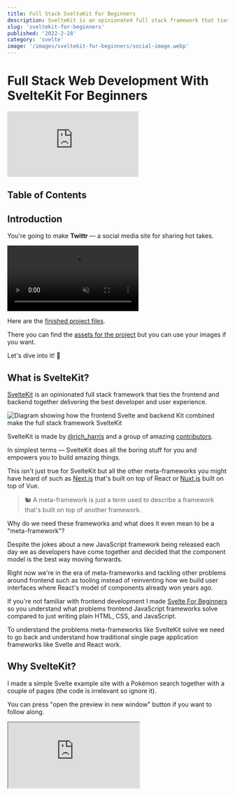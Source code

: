 ```yaml
---
title: Full Stack SvelteKit For Beginners
description: SvelteKit is an opinionated full stack framework that ties the frontend and backend together delivering the best developer and user experience.
slug: 'sveltekit-for-beginners'
published: '2022-2-28'
category: 'svelte'
image: '/images/sveltekit-for-beginners/social-image.webp'
---
```


# Full Stack Web Development With SvelteKit For Beginners

<Iframe
  title="SvelteKit For Beginners"
  src="https://www.youtube.com/embed/bLBHecY4-ak"
  frameborder="0"
  allow="accelerometer; autoplay; clipboard-write; encrypted-media; gyroscope; picture-in-picture"
  allowfullscreen
></Iframe>

## Table of Contents

## Introduction

You're going to make **Twittr** — a social media site for sharing hot takes.

<video autoPlay={true} loop muted controls>
  <source src="/images/sveltekit-for-beginners/twittr.mp4" type="video/mp4" />
</video>

Here are the [finished project files](https://github.com/JoysOfCode/sveltekit-for-beginners).

There you can find the [assets for the project](https://github.com/JoysOfCode/sveltekit-for-beginners/tree/main/static) but you can use your images if you want.

Let's dive into it! 🐬

## What is SvelteKit?

[SvelteKit](https://kit.svelte.dev/) is an opinionated full stack framework that ties the frontend and backend together delivering the best developer and user experience.

<Image
  width={774}
  height={362}
  src="/images/sveltekit-for-beginners/sveltekit.webp"
  alt="Diagram showing how the frontend Svelte and backend Kit combined make the full stack framework SvelteKit"
/>

SvelteKit is made by [@rich_harris](https://twitter.com/rich_harris) and a group of amazing [contributors](https://github.com/sveltejs/kit/graphs/contributors).

In simplest terms — SvelteKit does all the boring stuff for you and empowers you to build amazing things.

This isn't just true for SvelteKit but all the other meta-frameworks you might have heard of such as [Next.js](https://nextjs.org/) that's built on top of React or [Nuxt.js](https://nuxtjs.org/) built on top of Vue.

<blockquote>
  🐿️ A meta-framework is just a term used to describe a framework that's built
  on top of another framework.
</blockquote>

Why do we need these frameworks and what does it even mean to be a "meta-framework"?

Despite the jokes about a new JavaScript framework being released each day we as developers have come together and decided that the component model is the best way moving forwards.

Right now we're in the era of meta-frameworks and tackling other problems around frontend such as tooling instead of reinventing how we build user interfaces where React's model of components already won years ago.

If you're not familiar with frontend development I made [Svelte For Beginners](https://joyofcode.xyz/svelte-for-beginners) so you understand what problems frontend JavaScript frameworks solve compared to just writing plain HTML, CSS, and JavaScript.

To understand the problems meta-frameworks like SvelteKit solve we need to go back and understand how traditional single page application frameworks like Svelte and React work.

## Why SvelteKit?

I made a simple Svelte example site with a Pokémon search together with a couple of pages (the code is irrelevant so ignore it).

You can press "open the preview in new window" button if you want to follow along.

<Iframe
  title="Svelte Single Page Application Example"
  src="https://codesandbox.io/embed/svelte-spa-example-hbowb?fontsize=14&hidenavigation=1&module=%2Froutes%2FHome.svelte&theme=dark&runonclick=1"
/>

Everything you see on the page like the content changing and navigation is done by JavaScript.

This is normal to most people who started web development in recent years. In the past if you used a server-side language like [PHP](https://www.php.net/) this wouldn't be possible because a server would have to create the page and send you the HTML over the wire and then you would sprinkle JavaScript using something like [jQuery](https://jquery.com/).

The reason frontend JavaScript frameworks exist is because we want that nice user experience and feedback when you're entering a form and app-like feel navigating pages without having to refresh the page (think of Gmail) but it comes at a cost.

If you disable JavaScript or it fails to load for whatever reason all you have is a blank page.

What happens when the page loads? The default Pokémon it fetches is Pikachu so press <kbd>Ctrl + Shift + I</kbd> to open the developer tools.

If you inspect the elements on the page inside the elements tab the fetched Pokémon is right there.

<Image
  width={943}
  height={707}
  src="/images/sveltekit-for-beginners/elements-tab.webp"
  alt="Showing the elements tab inside developer tools"
/>

If you look at the response when you load the page inside the network tab (refresh the page) or view page source it's just a HTML shell that you query using JavaScript and attach the Svelte app onto.

<blockquote>
  🐿️ This means when a bot tries to index your site unless it can execute the
  JavaScript it's like nothing is there.
</blockquote>

<Image
  width={943}
  height={707}
  src="/images/sveltekit-for-beginners/network-tab.webp"
  alt="Showing the network tab for initial page load inside developer tools"
/>

Try searching for "charizard" (press <kbd>Enter</kbd> to submit the form) and you can see a fetch API request has been made and Svelte updates the user interface but we're still using the same `index.html` file.

<Image
  width={943}
  height={707}
  src="/images/sveltekit-for-beginners/network-request.webp"
  alt="Showing the network request response inside the network tab when fetching a Pokémon"
/>

This might be alright for a dashboard where we don't care about indexing pages for search engine optimization but most sites do and using any secrets like user authentication is where things start to become hard.

There's a couple of problems with single page applications:

- The SEO suffers because it's not using server-side rendering or prerendering to static pages
- Requires a separate backend if we want to do anything like having to send a secret to an API
- Doesn't work without JavaScript
- The large JavaScript bundle could be the single point of failure when loading the page
- You have to decide how to ship your code to users

Let's do a mental exercise. Stick with me!

You could build your own full stack framework if we look at the [Svelte documentation for SSR](https://svelte.dev/docs#compile-time-svelte-compile) and figure out how to server-render a component and hydrate it on the client.

<blockquote>
  🐿️ Hydration is a term that means adding JavaScript to the page after the
  server builds and hands you the HTML page. The page is "dry" so you "hydrate"
  it. 🤭
</blockquote>

You also want a nice developer experience and a fast development server that instantly updates when you make a change and can resolve dependencies and bundle your code so you decide to use [Vite](https://vitejs.dev/).

Easy! 😏 You only need...

- File based routing
- Figure out how to server-render a component
- Hydrate the component so the JavaScript works
- Make server-side rendering and prerendering work
- Code splitting which means only loading the assets that are required per page
- The [Fetch API](https://developer.mozilla.org/en-US/docs/Web/API/Fetch_API) at the time of writing this only works in the browser so we need to polyfill it if we want to use it on the server
- Figure out how to use client-side navigation so we keep the great user experience
- Use data prefetching when a user hovers over a link so the content is loaded before they visit the page
- It would be nice to also have TypeScript, ESLint, Prettier configured
- Figure out how to deploy our full stack project to anywhere
- ...

That would be a complete nightmare! 😱 I wouldn't even know where to begin to be frank with you. You don't have to either — SvelteKit has already done the hard work for us.

In fact we can have the best of both worlds using server-side rendering and client-side navigation without page refresh.

If you want you can even prerender every page or only do it for ones that don't change like the about page so they don't even need to ship JavaScript. 🤯

SvelteKit uses the web platform [Request](https://developer.mozilla.org/en-US/docs/Web/API/Request) and [Response](https://developer.mozilla.org/en-US/docs/Web/API/Response) objects of the [Fetch API](https://developer.mozilla.org/en-US/docs/Web/API/Fetch_API) so it's not tied to any environment but uses [adapters](https://kit.svelte.dev/docs/adapters) that generate the output required for the target platform without configuration.

<blockquote>
  🐿️ Fetch provides a generic definition of `Request` and `Response` objects.
  This will allow them to be used wherever they are needed in the future,
  whether it’s for service workers, Cache API, and other similar things that
  handle or modify requests and responses.
</blockquote>

This just means that you can spend more time on [MDN](https://developer.mozilla.org/en-US/) learning about web fundamentals and improve as a web developer instead of just learning a framework abstraction.

SvelteKit and Next.js let you prerender your site meaning all your pages are built in advance but have endpoints like I'm using for subscribing to the [newsletter](https://joyofcode.xyz/newsletter) thanks to serverless functions that give you a sip of server-side JavaScript only when you need it when hosted on services like [Netlify](https://www.netlify.com/) and [Vercel](https://vercel.com/) that have a generous free tier (the site you're on only costs me time and paying for the domain name).

Because we're using a full stack framework we can create endpoints that correspond to [HTTP request methods](https://developer.mozilla.org/en-US/docs/Web/HTTP/Methods) such as **GET** and **POST** same as using a backend framework like [Express](https://expressjs.com/).

<Iframe
  title="SvelteKit example"
  src="https://stackblitz.com/edit/sveltekit-example?ctl=1&embed=1&file=src/routes/index.svelte&hideExplorer=1&hideNavigation=1
"
/>

For the example to work you need to **allow cookies**.

Here is the [same example but using SvelteKit](https://stackblitz.com/edit/sveltekit-example?file=src/routes/index.svelte) if you want to try it out. It's using a real Node.js environment thanks to [WebContainers](https://blog.stackblitz.com/posts/introducing-webcontainers/). 🤯

I'm going to explain how everything works later when we start diving into SvelteKit so don't worry. That being said I encourage you to explore!

Instead of using a `fetch` request on the client the form sends the Pokémon the user typed in to the `site.com/pokemon.json` endpoint using **POST** and updates the `pokemon` on the server. The `load` function also runs on the server so we can do a **GET** request to the same endpoint that just returns the `pokemon`.

The only thing that changed is that **the computation moved from the frontend to the backend**.

This might be hard to wrap your head around at first — I know it was for me!

Open the page inside a new window and navigate to the network tab inside your developer tools. Disable JavaScript by pressing <kbd>Ctrl + P</kbd> and type `> javascript` until you see the option to run the command **"Disable JavaScript"** (you can enable it the same way later).

Try refreshing the page and enter a Pokémon.

<Image
  width={871}
  height={695}
  src="/images/sveltekit-for-beginners/javascript-disabled.webp"
  alt="Network tab showing how the page works with JavaScript disabled"
/>

You can see the page refresh if you look at the favicon at the top left. There's no JavaScript! 🤯

If you look at the response or view the page source the HTML generated from the server is right there! You can see how the page is being hydrated.

<Image
  width={871}
  height={695}
  src="/images/sveltekit-for-beginners/ssr-hydrate.webp"
  alt="Shows page source using server-side rendering and hydration"
/>

Over the years we forgot how basic things like forms work and started to rely on JavaScript for everything but now we can have the best of both of worlds using progressive enhancement.

**The point is not that your site should work without JavaScript but before JavaScript**.

I'm going to show you later how you can progressively enhance forms to use the Fetch API when JavaScript is available.

Keep in mind **it's using server-side rendering but also has client-side navigation** because once the page is rendered it turns into a single page application.

Since the about page doesn't have any interactivity you don't have to ship any JavaScript so you can specify it should be prerendered and disable hydration for production.

Meta-frameworks like SvelteKit **blur the line between frontend and backend** which is great because you don't even realize you're a full stack developer.

<blockquote>
  🐿️ You might wonder when to use Svelte or Sveltekit but always use SvelteKit
  because it's opinionated.
</blockquote>

There's a lot more to learn about SvelteKit but first let me give you a tour of SvelteKit.

## SvelteKit Tour

You should have [Node.js](https://nodejs.org/en/) installed. A basic understanding of JavaScript and Svelte helps - I made [SvelteKit For Beginners](https://joyofcode.xyz/svelte-for-beginners) that teaches you Svelte through JavaScript and answers what problems JavaScript frameworks solve.

For the editor I'm using [Visual Studio Code](https://code.visualstudio.com/) but you use what you prefer. If you're on a potato 🥔 you can try [StackBlitz](https://stackblitz.com/) at no cost. Sign in with GitHub and select the SvelteKit project.

<blockquote>
  🐿️ At the time of writing this post SvelteKit is near its 1.0 release so there
  shouldn't be breaking changes but always practice reading the documentation.
</blockquote>

🖌️ Let's start a fresh [SvelteKit](https://kit.svelte.dev/) project!

```shell:terminal
npm init svelte@next
```

🖌️ Select the barebones **"skeleton project"**. I opted for **"yes"** for other options except the last one for testing.

I'm going to use TypeScript but it's optional! You can ignore the types if you want.

```shell:terminal
✔ Where should we create your project?
  (leave blank to use current directory) …
✔ Which Svelte app template? › Skeleton project
✔ Use TypeScript? … No / Yes
✔ Add ESLint for code linting? … No / Yes
✔ Add Prettier for code formatting? … No / Yes
✔ Add Playwright for browser testing? … No / Yes
```

<blockquote>
  🐿️ ESLint is like a spellchecker for your code and Prettier helps you format
  your code so it's neat and tidy.
</blockquote>

🖌️ Don't forget to install the dependencies after which you can start the development server at [http://localhost:3000/](http://localhost:3000/).

```shell:terminal
npm i && npm run dev
```

Let this simmer for a bit while we explore the file structure.

```shell:terminal
.
├── .svelte-kit
├── src
│   ├── app.d.ts
│   ├── app.html
│   └── routes
│       └── index.svelte
├── static
│   └── favicon.png
├── package.json
├── svelte.config.js
└── tsconfig.json
```

**.svelte-kit**  
Holds what makes SvelteKit work and the output of your project. For example `.svelte-kit/runtime/components` holds the template for the `error.svelte` and `layout.svelte` components you're going to see later.

**src**  
Is where your're going to store code you write:

- `app.d.ts` are just some type definitons for SvelteKit
- `app.html` is going to be used as a template for your pages where the `%placeholder%` is so you shouldn't change this
- `routes` are the pages in your project because at the heart of SvelteKit is a filesystem-based router so for example if you create `about.svelte` it maps to the `/about` route

**static**  
Great for static assets such as a favicon or images you might have and they're served from the root like `/favicon.png`.

**package.json**  
Includes some scripts for running the development server and building and previewing our project alongside some development dependencies that aren't important.

I want you to note `"type": "module"` that means we're using [ES modules](https://nodejs.org/api/esm.html) (`import thing from 'thing'` syntax which you don't have to think about right now but it's good to know 😅).

**svelte.config.js**  
SvelteKit config where you can also add plugins.

**tsconfig.json**  
The config for the TypeScript compiler that's already set up for you.

There's some other unimportant configuration files you're not going to touch besides `.gitignore` and `.prettierrc`.

<blockquote>
  🐿️ Don't be afraid to poke around files and folders. It might surprise you
  what you can learn even if you don't understand the code.
</blockquote>

Phew! That's it for this episode of SvelteKit cribs.

## Setting Up Prisma

How many hours have you wasted trying to set up a database for a tutorial? It gives me anxiety because it always goes wrong and it's crap I don't care about. This isn't that kind of tutorial.

[Prisma](https://www.prisma.io/) is a library that lets you write JavaScript instead of raw SQL for interacting with a database and it generates types for you. It's a joy! 😍

This is a Prisma schema.

```ts:schema.prisma {showLineNumbers}
model User {
  id      Int      @id @default(autoincrement())
  email   String   @unique
  name    String?
}
```

Generated SQL.

```sql:SQL {showLineNumbers}
CREATE TABLE "User" (
  "id" SERIAL,
  "email" TEXT NOT NULL,
  "name" TEXT,
  PRIMARY KEY ("id")
);
```

I'm going to be honest here — I don't even know SQL and you don't have to. This empowers you as a developer to do more.

We're going to use a SQLite database that's just a regular file so we don't have to set up anything. Later if you decide to use another SQL database you simply change the config and that's it.

If you want syntax highlighting and formatting you can get the [Prisma VS Code extension](https://marketplace.visualstudio.com/items?itemName=Prisma.prisma) and to format on save using Prettier you can add this rule to your VS Code settings (you have to enable **"format on save"** in your settings).

```json:settings.json {showLineNumbers}
"[prisma]": {
  "editor.defaultFormatter": "Prisma.prisma"
}
```

🖌️ Let's initialize Prisma.

```shell:terminal
npx prisma init --datasource-provider sqlite
```

```shell:terminal
✔ Your Prisma schema was created at prisma/schema.prisma
  You can now open it in your favorite editor.
```

This is going to create a `prisma` folder and set up the SQLite config for you. Inside the generated `.env` file is the `DATABASE_URL` you can change in the future.

That's right, you already have a database! 🤯

<blockquote>
  🐿️ `npx` lets you use a package without having to do a global install. The
  binaries are located in `node_modules/.bin` where you can also find
  `svelte-kit`. You can run `npx prisma` to see the CLI options.
</blockquote>

🖌️ Open `schema.prisma` and let's create our schema! You can ignore the config at the top.

<details>
  <summary>schema.prisma</summary>

```ts:prisma/schema.prisma {showLineNumbers}
generator client {
  provider = "prisma-client-js"
}

datasource db {
  provider = "sqlite"
  url      = env("DATABASE_URL")
}

model Tweet {
  id      Int      @id @default(autoincrement())
  url     String
  posted  DateTime
  content String
  likes   Int
  user    User     @relation(fields: [userId], references: [id])
  userId  Int
}

model User {
  id     Int     @id @default(autoincrement())
  email  String  @unique
  handle String  @unique
  name   String
  avatar String
  about  String
  tweets Tweet[]
  liked  Liked[]
}

model Liked {
  id      Int  @id @default(autoincrement())
  tweetId Int  @unique
  user    User @relation(fields: [userId], references: [id])
  userId  Int
}
```

</details>

In the schema you're creating the `Tweet`, `User` and `Liked` tables. The tweets are linked to the `User` table by using `@relation` where the `userId` field matches the `id` field of `Tweet`. In the same way the `Liked` table references the `User` so we can know what tweets they liked.

🖌️ The last step is to install the [Prisma Client](https://www.prisma.io/docs/concepts/components/prisma-client) which generates the client and types you can use.

```shell:terminal
npm i @prisma/client
```

🖌️ Create the database from the schema.

```shell:terminal
npx prisma db push
```

```shell:terminal
SQLite database dev.db created at file:./dev.db

🚀  Your database is now in sync with your schema. Done in 129ms

✔ Generated Prisma Client in 78ms
```

That's it! 😄

<blockquote>
  🐿️ If `npx prisma db push` fails at generating try installing the Prisma CLI
  with `npm i -D prisma` and run it again.
</blockquote>

This creates a `dev.db` file that's our SQLite database.

If you ever want to start fresh you can simply delete `dev.db` and run the same command.

<blockquote>
  🐿️ `db push` is great for prototyping but use `migrate dev` in a real project
  to create a history of your database when you make any change.
</blockquote>

🖌️ It's a great idea to `.gitignore` any generated file but our database could contain sensitive information.

```:.gitignore {9} {showLineNumbers}
.DS_Store
node_modules
/build
/.svelte-kit
/package
.env
.env.*
!.env.example
dev.db
```

You can read the exemplary [Prisma documentation](https://www.prisma.io/docs/) if you want to learn more and [Prisma's Data Guide](https://www.prisma.io/dataguide/) to learn basics of databases.

Another awesome thing about Prisma is [Prisma Studio](https://www.prisma.io/studio). You can open it with `npx prisma studio` if you want a graphical user interface to explore your data. It gives me [phpMyAdmin](https://www.phpmyadmin.net/) vibes!

I could leave it here but I want to show you how to 🌱 seed a database or populate it with data which is **purely optional**.

🖌️ Inside `prisma` create `seed.ts`.

<details>
<summary>seed.ts</summary>

```ts:prisma/seed.ts {showLineNumbers}
import PrismaClientPkg from '@prisma/client'

// Prisma doesn't support ES Modules so we have to do this
const PrismaClient = PrismaClientPkg.PrismaClient
const prisma = new PrismaClient()

export function randomUrl(): string {
	return Math.random().toString(16).slice(2)
}

// gets random time starting from now and
// going back one day whenever you seed the
// database in the future
export function randomDate(): string {
	// this is set to one day
	const offset = 24 * 60 * 60 * 1000 * 1

	const current = new Date().getTime()
	const random = Math.random() * offset
	const difference = new Date(current - random)

	return difference.toISOString()
}

function getUsers() {
	return [
		{
			name: 'matia',
			handle: '@joyofcodedev',
			email: 'matia@example.test',
			avatar: '/profile/matia/avatar.webp',
			about: 'Likes long walks on the beach. 😘',
			tweets: {
				create: [
					{
						url: randomUrl(),
						posted: randomDate(),
						content: `SvelteKit is lit. 🔥`,
						likes: 10
					},
					{
						url: randomUrl(),
						posted: randomDate(),
						content: `I love Svelte! ❤️`,
						likes: 24
					},
					{
						url: randomUrl(),
						posted: randomDate(),
						content: `Sometimes when I'm writing JavaScript I want to throw up my hands and say "this is crazy!" but I can't remember what "this" refers to. 🤪`,
						likes: 0
					},
					{
						url: randomUrl(),
						posted: randomDate(),
						content: `How do you comfort a JavaScript bug? You console it. 🤭`,
						likes: 0
					}
				]
			}
		},
		{
			name: 'bob',
			handle: '@bobross',
			email: 'bob@example.test',
			avatar: '/profile/bob/avatar.webp',
			about: 'Likes painting.',
			tweets: {
				create: [
					{
						url: randomUrl(),
						posted: randomDate(),
						content: `Use your imagination. Wind it up, blend it together. The joy of painting really is universal.`,
						likes: 1
					},
					{
						url: randomUrl(),
						posted: randomDate(),
						content: `The only thing I have control over is taking out the trash. 😂`,
						likes: 4
					},
					{
						url: randomUrl(),
						posted: randomDate(),
						content:
							'Painting is as individual as people are. 👩‍🎨',
						likes: 0
					},
					{
						url: randomUrl(),
						posted: randomDate(),
						content:
							'All we do is just sorta have an idea in our mind, and we just sorta let it happen. 🌈',
						likes: 10
					}
				]
			}
		}
	]
}

async function seed() {
	await Promise.all(
		getUsers().map((user) => {
			return prisma.user.create({ data: user })
		})
	)
}

seed()
```

</details>

I have some helper functions to create a random looking url and random date so it looks like it was posted on the same day.

I'm creating an array of users that matches the fields in the schema we created and then going over them and creating the users with `prisma.user.create`.

🖌️ To transpile TypeScript you need `ts-node` and let's install Node.js types.

```shell:terminal
npm i -D ts-node @types/node
```

<blockquote>
  🐿️ Because there are growing pains in Node.js with the transition to ES
  modules we need to specify a loader.
</blockquote>

I figured this out by reading the error and doing some good old fashioned detective work but I hope they expand [Seeding your database](https://www.prisma.io/docs/guides/database/seed-database) until this gets resolved. 🕵️

🖌️ Add a seed script inside `package.json`.

```json:package.json {showLineNumbers}
"prisma": {
  "seed": "node --loader ts-node/esm prisma/seed.ts"
}
```

🖌️ Seed the data.

```shell:terminal
npx prisma db seed
```

```shell:terminal
🌱  The seed command has been executed.
```

You can look at your data inside Prisma Studio.

<blockquote>
  🐿️ You can find the generated client and types if you dig around
  `node_modules` inside `@prisma+client/.prisma/client`.
</blockquote>

## Landing Page Layout

In this section you're going to learn how to use global styles, nested layouts and catching and showing errors.

Before I start I'm going to update the path alias in the SvelteKit config because I prefer to use `$root` to be able to access the `src` folder from anywhere in the project.

```js:svelte.config.js {3,10-16} {showLineNumbers}
import adapter from '@sveltejs/adapter-auto'
import preprocess from 'svelte-preprocess'
import path from 'path'

const config = {
	preprocess: preprocess(),

	kit: {
		adapter: adapter(),
		vite: {
			resolve: {
				alias: {
					$root: path.resolve('./src')
				}
			}
		}
	}
}

export default config
```

```json:tsconfig.json {4-7} {showLineNumbers}
{
	"compilerOptions": {
    // ...
		"baseUrl": ".",
		"paths": {
			"$root/*": ["./src/*"]
		}
	}
}
```

I prefer not to use semicolons and have the line length be shorter so it's easier for me to present code.

```json:.prettierrc {2,6} {showLineNumbers}
{
	"semi": false,
	"useTabs": true,
	"singleQuote": true,
	"trailingComma": "none",
	"printWidth": 60
}
```

🖌️ First let's update the favicon so it's more appropriate and you can also remove the one inside the `static` folder.

```html:src/app.html {6} {showLineNumbers}
<!DOCTYPE html>
<html lang="en">
	<head>
		<meta charset="utf-8" />
		<meta name="description" content="" />
		<link rel="icon" href="https://fav.farm/🐦️" />
		<meta
			name="viewport"
			content="width=device-width, initial-scale=1"
		/>
		%svelte.head%
	</head>
	<body>
		<div>%svelte.body%</div>
	</body>
</html>
```

🖌️ I have some global styles with CSS variables and resets so let's add those inside a `styles` folder in `src`.

<details>
  <summary>global.css</summary>

```css:src/styles/global.css
/* Setup */

@import url('https://fonts.googleapis.com/css2?family=Inter:wght@400;700&display=swap');

*,
*::before,
*::after {
	margin: 0;
	padding: 0;
	box-sizing: border-box;
}

:root {
	--font-serif: 'Inter', sans-serif;
	--font-16: 1.6rem;
	--font-18: 1.8rem;
	--font-24: 2.4rem;
	--font-32: 3.2rem;
	--font-80: 8rem;

	--spacing-4: 0.4rem;
	--spacing-8: 0.5rem;
	--spacing-16: 1.6rem;
	--spacing-20: 2rem;
	--spacing-24: 2.4rem;
	--spacing-32: 3.2rem;

	--color-brand: hsl(204 88% 53%);
	--color-text-primary: hsl(0 0% 98%);
	--color-text-muted: hsl(210 34% 80%);
	--color-bg-primary: hsl(210 34% 13%);
	--color-bg-secondary: hsl(209, 35%, 15%);
	--color-btn-primary-active: var(--color-brand);
	--color-btn-primary-active-hover: hsl(204 88% 60%);
	--color-btn-primary-inactive: hsl(205 70% 33%);
	--color-btn-secondary: hsl(192 19% 95%);
	--color-border-primary: hsl(0, 0%, 34%);
	--color-link-hover: hsl(209 22% 19%);
	--color-placeholder: hsl(210 34% 80%);

	--radius-base: 2.4rem;
}

::-webkit-scrollbar {
	width: 4px;
	height: 4px;
}

::-webkit-scrollbar-track {
	background-color: transparent;
}

::-webkit-scrollbar-thumb {
	background-color: var(--color-brand);
	border-radius: var(--radius-base);
}

html {
	font-size: 62.5%;
}

html,
body {
	height: 100%;
}

body {
	font-family: var(--font-serif);
	font-size: var(--font-18);
	color: var(--color-text-primary);
	background-color: var(--color-bg-primary);
}

a {
	text-decoration: none;
	color: var(--color-text-primary);
}

label {
	display: block;
	margin: var(--spacing-8) 0;
	font-size: var(--font-24);
	color: var(--color-text-muted);
}

input {
	padding: var(--spacing-16);
	font-size: var(--font-24);
	border-radius: var(--radius-base);
	border: none;
}

.btn {
	padding: var(--spacing-16) var(--spacing-32);
	font-size: var(--font-18);
	font-weight: bold;
	color: var(--color-text-primary);
	background-color: var(--color-btn-primary-active);
	border-radius: var(--radius-base);
	border: none;
	cursor: pointer;
}

.btn:hover {
	background-color: var(--color-btn-primary-active-hover);
}

.btn:disabled {
	color: var(--color-text-muted);
	background-color: var(--color-btn-primary-inactive);
	cursor: not-allowed;
}

ul,
ol {
	list-style: none;
}

/* Utils */

.responsive {
	resize: both;
	overflow: scroll;
	border: 1px solid hsl(0 0% 0%);
}

.placeholder {
	padding: var(--spacing-20) 0;
	background-color: var(--color-placeholder);
	border-radius: var(--radius-base);
}
```

</details>

🖌️ To start let's add a simple landing page so open `index.svelte` and update it.

```html:app.html:routes/index.svelte {showLineNumbers}
<script lang="ts">
	import { fly } from 'svelte/transition'
</script>

<svelte:head>
	<title>Twittr</title>
</svelte:head>

<main
	class="container"
	in:fly={{ x: -100, duration: 250, delay: 300 }}
	out:fly={{ x: -100, duration: 250 }}
>
	<section class="hero">
		<h1 class="title">Twittr 🐦️</h1>
		<p class="text">Share your hot take with everyone.</p>
	</section>

	<section class="login">
		<a class="btn" href="/home">🔥 Share Your Hot Take</a>
	</section>
</main>

<style>
	.container {
		height: 100vh;
		display: grid;
	}

	.hero,
	.login {
		display: grid;
		place-content: center;
	}

	.hero {
		background-color: var(--color-brand);
		text-align: center;
	}

	.title {
		font-size: var(--font-80);
		z-index: 2;
	}

	.text {
		padding: var(--spacing-16);
		transform: rotate(2deg) translateY(-40%);
		background: var(--color-bg-primary);
		font-weight: bold;
		font-size: var(--font-24);
		z-index: 1;
	}

	@media (min-width: 1024px) {
		.container {
			grid-template-columns: repeat(2, 1fr);
		}
	}
</style>
```

The `<svelte:head>` is a special element you can use to insert elements inside the `<head>` element.

Let's appreciate how links are just regular HTML in SvelteKit where in other frameworks it's not so elegant.

We can import the global styles but they wouldn't work for other pages.

You could create a `<Layout>` component that wraps everything but in SvelteKit you should use nested layout using the `__layout.svelte` component for repeating content and `<slot>` to catch everything else.

<blockquote>
  🐿️ Files starting with `_` and `__` are ignored as pages in SvelteKit.
</blockquote>

Let's see how this looks in practice!

🖌️ Inside `routes` add `__layout.svelte`.

```html:routes/__layout.svelte {showLineNumbers}
<script lang="ts">
	import '$root/styles/global.css'
</script>

<slot />
```

<Image
  width={1234}
  height={838}
  src="/images/sveltekit-for-beginners/landing-page.webp"
  alt="Landing page"
/>

It's that simple to have nested layouts! 🤯

This is going to catch everything else so you can read `<slot />` as "rest of the site".

We can nest layouts and break layouts if we have to. For example we're going to have a specific `home` layout with nested pages but for `settings` that's also nested we're going to use a different layout.

What happens if we visit a page that doesn't exist? Try going to [http://localhost:3000/oops](http://localhost:3000/oops).

Oops! 💩

SvelteKit provides a default error page but it's hard to read so we can do better. You can add a custom [error page](https://kit.svelte.dev/docs/layouts#error-pages) that's going to show if a page fails to load.

🖌️ Let's add `__error.svelte` inside `routes` to handle errors.

```html:routes/__error.svelte {showLineNumbers}
<script context="module" lang="ts">
	import type { ErrorLoad } from '@sveltejs/kit'

	export const load: ErrorLoad = ({ error, status }) => {
		return {
			props: {
				title: `${status}: ${error.message}`
			}
		}
	}
</script>

<script lang="ts">
	export let title: string
</script>

<div class="error">
	<h1>{title}</h1>
	<img
		src="/error.webp"
		alt="Surprised cat"
	/>
</div>

<style>
	.error {
		height: 100vh;
		display: grid;
		gap: var(--spacing-32);
		place-content: center;
		place-items: center;
	}

	img {
		width: 200px;
		height: 200px;
		border-radius: 50%;
		object-fit: cover;
	}
</style>
```

<Image
  width={1234}
  height={838}
  src="/images/sveltekit-for-beginners/custom-error.webp"
  alt="Custom error page"
/>

<blockquote>
  🐿️ If you remember from earlier `__error.svelte` and `__layout.svelte`
  templates come from `.svelte-kit`.
</blockquote>

The `context="module"` script runs before the component on the server inside the `load` function and returns a `title` prop that's exposed to our component.

This is how the line between the frontend and backend is blurred and it just works.

## Home Layout

In this section you're going to add the home layout for the navigation, main content and sidebar.

🖌️ Create a `home` folder inside `routes` with `index.svelte` inside which should make it available at [http://localhost:3000/home](http://localhost:3000/home).

```html:routes/home/index.svelte {showLineNumbers}
<svelte:head>
	<title>Home</title>
</svelte:head>

<h1>Feed</h1>

<style>
	h1 {
		position: sticky;
		top: 0;
		padding: var(--spacing-8) var(--spacing-24);
		font-size: var(--font-24);
		backdrop-filter: blur(100px);
	}
</style>
```

I created an `<Icon>` component for SVGs to make the code more readable but I realized I can show you how awesome typed props are using TypeScript.

🖌️ Create a `components` folder in `src` and add `icon.svelte`.

<details>
  <summary>icon.svelte</summary>

```html:components/icon.svelte {showLineNumbers}
<script lang="ts">
	export let name: IconType
	export let width: string
	export let height: string

	type IconType = keyof typeof icons

	const icons = {
		home: {
			box: 24,
			svg: `
        <path
          stroke-linecap="round"
          stroke-linejoin="round"
          stroke-width="2"
          d="M3 12l2-2m0 0l7-7 7 7M5 10v10a1 1 0 001 1h3m10-11l2 2m-2-2v10a1 1 0 01-1 1h-3m-6 0a1 1 0 001-1v-4a1 1 0 011-1h2a1 1 0 011 1v4a1 1 0 001 1m-6 0h6"
        />
      `
		},
		profile: {
			box: 24,
			svg: `
        <path
          stroke-linecap="round"
          stroke-linejoin="round"
          stroke-width="2"
          d="M16 7a4 4 0 11-8 0 4 4 0 018 0zM12 14a7 7 0 00-7 7h14a7 7 0 00-7-7z"
        />
      `
		},
		settings: {
			box: 24,
			svg: `
        <path
          stroke-linecap="round"
          stroke-linejoin="round"
          stroke-width="2"
          d="M10.325 4.317c.426-1.756 2.924-1.756 3.35 0a1.724 1.724 0 002.573 1.066c1.543-.94 3.31.826 2.37 2.37a1.724 1.724 0 001.065 2.572c1.756.426 1.756 2.924 0 3.35a1.724 1.724 0 00-1.066 2.573c.94 1.543-.826 3.31-2.37 2.37a1.724 1.724 0 00-2.572 1.065c-.426 1.756-2.924 1.756-3.35 0a1.724 1.724 0 00-2.573-1.066c-1.543.94-3.31-.826-2.37-2.37a1.724 1.724 0 00-1.065-2.572c-1.756-.426-1.756-2.924 0-3.35a1.724 1.724 0 001.066-2.573c-.94-1.543.826-3.31 2.37-2.37.996.608 2.296.07 2.572-1.065z"
        />
        <path
          stroke-linecap="round"
          stroke-linejoin="round"
          stroke-width="2"
          d="M15 12a3 3 0 11-6 0 3 3 0 016 0z"
        />
      `
		},
		about: {
			box: 24,
			svg: `
        <path
          stroke-linecap="round"
          stroke-linejoin="round"
          stroke-width="2"
          d="M8 12h.01M12 12h.01M16 12h.01M21 12a9 9 0 11-18 0 9 9 0 0118 0z"
        />
      `
		},
		like: {
			box: 24,
			svg: `
        <path
          stroke-linecap="round"
          stroke-linejoin="round"
          stroke-width="1"
          d="M4.318 6.318a4.5 4.5 0 000 6.364L12 20.364l7.682-7.682a4.5 4.5 0 00-6.364-6.364L12 7.636l-1.318-1.318a4.5 4.5 0 00-6.364 0z"
        />
      `
		},
		permalink: {
			box: 24,
			svg: `
          <path
            stroke-linecap="round"
            stroke-linejoin="round"
            stroke-width="1"
            d="M10 6H6a2 2 0 00-2 2v10a2 2 0 002 2h10a2 2 0 002-2v-4M14 4h6m0 0v6m0-6L10 14"
          />
        `
		},
		remove: {
			box: 24,
			svg: `
          <path
            stroke-linecap="round"
            stroke-linejoin="round"
            stroke-width="1"
            d="M19 7l-.867 12.142A2 2 0 0116.138 21H7.862a2 2 0 01-1.995-1.858L5 7m5 4v6m4-6v6m1-10V4a1 1 0 00-1-1h-4a1 1 0 00-1 1v3M4 7h16"
          />
        `
		}
	}

	const icon = icons[name]
</script>

<svg
	class={$$props.class}
	{width}
	{height}
	viewBox="0 0 {icon.box} {icon.box}"
	fill="none"
	stroke="currentColor"
>
	{@html icon.svg}
</svg>
```

</details>

The `<Icon>` component is just an object that contains the SVG content and information and gives you back the SVG based on the passed `name` prop like `<Icon name="home" />`.

How can you know what `name` to pass for the icon? Using TypeScript you can do `type IconType = 'home' | 'profile'` but you would have to update it each time when you add or remove an icon.

The real magic is `type IconType = keyof typeof icons` that slurps up the keys of the object into a string literal. Hover over `IconType` to see the type.

How awesome is that! 😄

Before we add the layout we need to add the `<Navigation>` and `<Trending>` component that's just a placeholder so the site looks more complete.

🖌️ Add `navigation.svelte` under `components`.

<details>
  <summary>navigation.svelte</summary>

```html:components/navigation.svelte {showLineNumbers}
<script lang="ts">
	import { page } from '$app/stores'
	import Icon from '$root/components/icon.svelte'

	$: path = $page.url.pathname
</script>

<aside>
	<div class="container">
		<nav>
			<ul>
				<li>
					<a href="/" class="logo">🐦️</a>
				</li>

				<li class:active={path === '/home'}>
					<a href="/home">
						<Icon width="32" height="32" name="home" />
						<span>Home</span>
					</a>
				</li>

				<li class:active={path === '/home/profile/matia'}>
					<a href="/home/profile/matia">
						<Icon width="32" height="32" name="profile" />
						<span>Profile</span>
					</a>
				</li>

				<li class:active={path === '/home/settings'}>
					<a href="/home/settings">
						<Icon width="32" height="32" name="settings" />
						<span>Settings</span>
					</a>
				</li>

				<li class:active={path === '/home/about'}>
					<a href="/home/about">
						<Icon width="32" height="32" name="about" />
						<span>About</span>
					</a>
				</li>
			</ul>
		</nav>

		<button class="btn tweet">Tweet</button>
	</div>
</aside>

<style>
	.container {
		position: sticky;
		top: 0;
	}

	ul {
		display: grid;
		gap: var(--spacing-8);
		font-size: var(--font-18);
	}

	li a {
		display: inline-flex;
		align-items: center;
		gap: var(--spacing-16);
		padding: 1.4rem;
		border-radius: var(--radius-base);
		transition: all 0.2s ease;
	}

	li a:hover {
		background-color: var(--color-link-hover);
	}

	li.active {
		font-weight: 700;
	}

	.logo {
		font-size: var(--font-32);
	}

	span {
		display: none;
	}

	.tweet {
		display: none;
		text-align: center;
	}

	.tweet:hover {
		background-color: var(--color-btn-primary-active-hover);
	}

	@media (min-width: 1024px) {
		aside {
			padding: 0 var(--spacing-32);
		}

		span {
			display: block;
		}

		.tweet {
			width: 100%;
			display: block;
			margin-top: var(--spacing-16);
		}
	}
</style>
```

</details>

Inside the component we're using a special `page` store value so we know what page we're on and use it to apply an `.active` class if it matches the current page.

The tweet button is just a placeholder so it matches the original design. 😅

🖌️ Add `trending.svelte` under `components`.

<details>
  <summary>trending.svelte</summary>

```html:components/trending.svelte {showLineNumbers}
<aside>
	<div class="container">
		<div class="placeholder" />

		<section>
			<h2>Trends for you</h2>
			<div class="placeholder" />
			<div class="placeholder" />
			<div class="placeholder" />
			<div class="placeholder" />
			<a href="/">Show more</a>
		</section>

		<section>
			<h2>Who to follow</h2>
			<div class="placeholder" />
			<div class="placeholder" />
			<a href="/">Show more</a>
		</section>
	</div>
</aside>

<style>
	.container {
		display: none;
		position: sticky;
		top: 0;
	}

	section {
		display: flex;
		flex-direction: column;
		gap: var(--spacing-24);
		padding: 2rem;
		background-color: var(--color-bg-secondary);
		border: 1px solid var(--color-border-primary);
		border-radius: var(--radius-base);
	}

	h2 {
		font-size: var(--font-18);
	}

	a {
		font-size: var(--font-16);
		color: hsl(204, 88%, 53%);
	}

	@media (min-width: 1024px) {
		.container {
			width: 400px;
			display: flex;
			flex-direction: column;
			gap: var(--spacing-16);
			margin-top: var(--spacing-16);
			padding: 0 var(--spacing-32);
		}
	}
</style>
```

</details>

Now we can create another nested layout and it's going to inherit the global styles from the original. This might be confusing at first but you have to play around with it so try modifying the layouts. Does it match how you thought it works?

🖌️ Create a `__layout.svelte` in the `home` folder.

```html:routes/home/__layout.svelte {showLineNumbers}
<script lang="ts">
	import Navigation from '$root/components/navigation.svelte'
	import Trending from '$root/components/trending.svelte'
</script>

<div class="container">
	<Navigation />
	<main class="feed">
		<slot />
	</main>
	<Trending />
</div>

<style>
	.container {
		height: 100vh;
		max-width: min-content;
		margin: 0 auto;
		display: grid;
		grid-template-columns: min-content 50ch;
	}

	.feed {
		border: 1px solid var(--color-border-primary);
		border-top: none;
		border-bottom: none;
	}

	@media (min-width: 1024px) {
		.container {
			max-width: 1240px;
			margin: 0 auto;
			grid-template-columns: 1fr 50ch 1fr;
		}
	}
</style>
```

The home page is done! 🥳

<Image
  width={1234}
  height={838}
  src="/images/sveltekit-for-beginners/home-page.webp"
  alt="Home page"
/>

I want to show you the real power of nested layouts — if a part of your site explodes it won't bring the entire thing down but just the part that failed with a useful error message. 🤯

🖌️ Let's add an error page which is going to be used by the other pages.

```html:routes/home/__error.svelte {showLineNumbers}
<script lang="ts" context="module">
	import type { ErrorLoad } from '@sveltejs/kit'

	export const load: ErrorLoad = ({ error, status }) => {
		return {
			props: {
				title: `${status}: ${error.message}`
			}
		}
	}
</script>

<script lang="ts">
	export let title: string
</script>

<div class="error">
	<h1>{title}</h1>
	<img src="/dancing.webp" alt="Person dancing" />
</div>

<style>
	.error {
		display: grid;
		gap: var(--spacing-32);
		padding: var(--spacing-24) var(--spacing-32);
		place-items: center;
	}

	img {
		width: 200px;
		height: 200px;
		border-radius: 50%;
		object-fit: cover;
	}
</style>
```

<Image
  width={1249}
  height={878}
  src="/images/sveltekit-for-beginners/nested-error.webp"
  alt="Error page"
/>

## Showing Tweets

In this section you're going to learn how to fetch data using [SvelteKit endpoints](https://kit.svelte.dev/docs/routing#endpoints) to get the tweets from the database and show them in the feed.

SvelteKit endpoints are just files that export [request handler](https://kit.svelte.dev/docs/types#sveltejs-kit-requesthandler) functions that correspond to [HTTP methods](https://developer.mozilla.org/en-US/docs/Web/HTTP/Methods) such as **GET**, **POST**, **PATCH**, **DELETE**.

A `<form>` has an `action` that's the destination that processes the form submission and a `method` to submit the form with.

```html:example.html {showLineNumbers}
<form action="/api/items" method="GET">
  <button>Get Items</button>
</form>
```

<blockquote>
  🐿️ If might be unclear when to use **GET** and **POST** but think of **GET**
  as receiving data and **POST** when you're sending data from a form to change
  something.
</blockquote>

You might have an endpoint inside `routes/api/items.ts` that has a `get` function which returns a list of items in a JSON format when you hit the `/api/items` endpoint.

```js:example.js {showLineNumbers}
export function get() {
  // do some compute on the server
  const items = db.getItems()

  // if it fails we can return a 400 response
  if (!item) {
    status: 400
  }

  return {
    status: 200,
    headers: { 'Content-Type': 'application/json' }
    body: { items }
  }
}
```

If you use a `loader` function inside a component using `fetch` you can expose this as a prop to your component.

If the endpoint has the same name as the component you can just use the `items` prop from the [shadow endpoint](https://github.com/sveltejs/kit/issues/3532).

```html:example.svelte {showLineNumbers}
<script context="module">
	// you don't have to do this part!
	export function loader({ fetch }) {
		// fetch items from endpoint
	}
</script>

<script>
	// the prop comes from the same endpoint
	export let items
</script>
```

I'm going to use the second method because it's less code and having your endpoint where your component is makes it easier to update.

Endpoints are the same as using any other API or a Node.js framework like [Express](https://expressjs.com/) to create API endpoints but instead of using a separate backend framework you can do that with SvelteKit.

Because the compute is on the server we can talk to a database and return only the data we need so the user doesn't pay for it.

It's alright if this is confusing if you're not used to receiving and sending data with forms because it's almost a forgotten art if you only worked with modern JavaScript frameworks.

<blockquote>
  🐿️ Using SvelteKit you can have have a working site before JavaScript and use
  progressive enhancement after JavaScript loads.
</blockquote>

Let's start with showing the tweets which means we have to get the **user information**, **tweet contents** and if a tweet is **liked**.

Because we're using Prisma we can get the data we need and shape it on the server to return only what we need. We're in charge.

<blockquote>
  🐿️ Twitter is a single-page application so it can have nice things as infinite
  scrolling but if you disable JavaScript it's unusable. Later you learn how you
  can use server-side rendering as a fallback and enhance the user experience
  with JavaScript.
</blockquote>

🖌️ We should initialize the Prisma client so we can use it. I like to keep third party code inside the `src/lib` folder so create the `prisma.ts` file.

```ts:src/lib/prisma.ts {showLineNumbers}
import { PrismaClient } from '@prisma/client'

const prisma = new PrismaClient()

export default prisma
```

🖌️ I also like to keep my helper functions inside `src/utils` so add a `date.ts` helper that returns "time ago" for the tweet if it's not older than a day otherwise it shows the date.

```ts:src/lib/date.ts {showLineNumbers}
export function timePosted(createdAt: Date): string {
	try {
		const posted = new Date(createdAt).getTime()
		const currentTime = new Date().getTime()
		const difference = currentTime - posted
		const seconds = difference / 1000
		const minutes = seconds / 60
		const hours = minutes / 60

		if (minutes <= 60) {
			return `${minutes.toFixed()}m`
		}

		if (hours <= 24) {
			return `${hours.toFixed()}h`
		}

		return Intl.DateTimeFormat('en-US', {
			dateStyle: 'medium'
		}).format(posted)
	} catch (error) {
		throw new Error(`💩 Something went wrong: ${error}`)
	}
}
```

Since authentication is outside the scope of this post we're going to use a hardcoded user id but you can implement it later if you want.

<blockquote>
  🐿️ Use <kbd>Ctrl</kbd> + <kbd>Spacebar</kbd> to try out the amazing Prisma
  autocompletion because it knows everything about your schema and is strongly
  typed.
</blockquote>

🖌️ Start by creating the `index.ts` endpoint inside `home`. It has the same name as `index.svelte` so we get access to the props.

```ts:routes/home/index.ts {showLineNumbers}
import type { RequestHandler } from '@sveltejs/kit'

import prisma from '$root/lib/prisma'
import { timePosted } from '$root/utils/date'

export const get: RequestHandler = async () => {
	// get the tweets and the user data (Prisma 😍)
	const data = await prisma.tweet.findMany({
		include: { user: true },
		orderBy: { posted: 'desc' }
	})

	// get the liked tweets
	const liked = await prisma.liked.findMany({
		where: { userId: 1 },
		select: { tweetId: true }
	})

	// we just want an array of the ids
	const likedTweets = Object.keys(liked).map(
		(key) => liked[key].tweetId
	)

	// we can shape the data however we want
	// so our user doesn't have to pay the cost for it
	const tweets = data.map((tweet) => {
		return {
			id: tweet.id,
			content: tweet.content,
			likes: tweet.likes,
			posted: timePosted(tweet.posted),
			url: tweet.url,
			avatar: tweet.user.avatar,
			handle: tweet.user.handle,
			name: tweet.user.name,
			liked: likedTweets.includes(tweet.id)
		}
	})

	if (!tweets) {
		return { status: 400 }
	}

	return {
		headers: { 'Content-Type': 'application/json' },
		status: 200,
		body: { tweets }
	}
}
```

<blockquote>
  🐿️ Anything you `console.log` here gets logged to the terminal because it's on
  the server. The `loader` function on the other hand runs on the server and
  client so you shouldn't use it for secrets.
</blockquote>

🖌️ Let's quickly add a type for the tweet inside `src/types` by creating a `index.ts` file so we can reuse it.

```ts:src/types/index.ts {showLineNumbers}
export type TweetType = {
	id: number
	content: string
	likes: number
	posted: string
	url: string
	avatar: string
	handle: string
	name: string
	liked: boolean
}
```

Back in `index.svelte` we can use the `tweets` prop. You can log it if you want but let me share another 🔥 tip with you.

You can print information to the screen using `JSON.stringify` because sometimes it's easier to look at than using the console.

```html:example.svelte {showLineNumbers}
<script>
	export let tweets
</script>

<pre>
	{JSON.stringify(tweets, null, 2)}
</pre>
```

We just have to loop over each tweet and show it. This is the shape of our data.

```js:example.js {showLineNumbers}
{
	"id": 2,
	"content": "I love Svelte! ❤️",
	"likes": 24,
	"posted": "11h",
	"url": "632fd738d4d0b",
	"avatar": "/profile/matia/avatar.webp",
	"handle": "@joyofcodedev",
	"name": "matia",
	"liked": false
}
```

We're going to pass each tweet as a prop to a `<Tweet>` component mostly because it's more organized and when you want to make a change to it you know what file to open instead of surfing through a sea of things. 🏄️

🖌️ Update `index.svelte`.

```html:routes/home/index.svelte {showLineNumbers}
<script lang="ts">
	import Tweet from '$root/components/tweet.svelte'
	import type { TweetType } from '$root/types'

	export let tweets: TweetType[] = []
</script>

<svelte:head>
	<title>Home</title>
</svelte:head>

<h1>Feed</h1>

{#each tweets as tweet (tweet.id)}
	<Tweet {tweet} />
{/each}

<!-- ... -->
```

🖌️ Create the `tweet.svelte` component inside `components`.

<details>
	<summary>tweet.svelte</summary>

```html:components/tweet.svelte
<script lang="ts">
	import { fade, fly } from 'svelte/transition'

	import Icon from '$root/components/icon.svelte'
	import type { TweetType } from '$root/types'

	export let tweet: TweetType
</script>

<article class="tweet-container" transition:fade>
	<a class="avatar" href="/home/profile/{tweet.name}">
		<img
			width="140"
			height="140"
			src={tweet.avatar}
			alt={tweet.name}
		/>
	</a>

	<div class="tweet-details">
		<div>
			<a href="/home/profile/{tweet.name}" class="user">
				{tweet.name}
			</a>
			<span class="handle">{tweet.handle}</span>
			<span class="posted"> · {tweet.posted}</span>
		</div>

		<div class="tweet">
			<div class="content">
				{tweet.content}
			</div>

			<div class="actions">
				<form action="/home/like" method="post">
					<input type="hidden" name="id" value={tweet.id} />
					<button
						class="btn like"
						title="Like"
						type="submit"
					>
						<div class="circle">
							<Icon
								width="24"
								height="24"
								name="like"
								class={tweet.liked ? 'liked' : ''}
							/>
						</div>
						<span class="count">
							{#key tweet.likes}
								{#if tweet.likes}
									<div
										in:fly={{ y: 40 }}
										out:fly={{ y: 40 }}
									>
										{tweet.likes}
									</div>
								{/if}
							{/key}
						</span>
					</button>
				</form>

				<a
					href="/home/profile/{tweet.name}/status/{tweet.url}"
					class="permalink"
					title="Permalink"
				>
					<div class="circle">
						<Icon width="24" height="24" name="permalink" />
					</div>
				</a>

				<form action="/home?_method=delete" method="post">
					<input type="hidden" name="id" value={tweet.id} />
					<button
						aria-label="Remove tweet"
						class="btn remove"
						title="Remove"
						type="submit"
					>
						<div class="circle">
							<Icon width="24" height="24" name="remove" />
						</div>
					</button>
				</form>
			</div>
		</div>
	</div>
</article>

<style>
	.avatar {
		align-self: start;
	}

	img {
		width: 48px;
		height: 48px;
		border-radius: 50%;
	}

	button {
		font-size: var(--font-16);
		padding: var(--spacing-16);
	}

	.tweet-container:hover {
		background-color: var(--color-bg-secondary);
	}

	.tweet-container {
		display: grid;
		grid-template-columns: min-content 1fr;
		gap: var(--spacing-16);
		padding: var(--spacing-16) var(--spacing-24);
		transition: all 0.3s;
	}

	.tweet-container:not(:last-child) {
		border-bottom: 1px solid var(--color-border-primary);
	}

	.tweet-details {
		display: grid;
		gap: var(--spacing-8);
	}

	.user {
		font-weight: 700;
		text-transform: capitalize;
	}

	.user:hover {
		text-decoration: underline;
	}

	.handle,
	.posted {
		font-size: var(--font-16);
		color: var(--color-text-muted);
	}

	.content {
		font-size: var(--font-16);
	}

	.actions {
		display: flex;
		gap: var(--spacing-32);
		margin-top: var(--spacing-16);
	}

	.actions button,
	.actions a {
		padding: 0;
		color: var(--color-text-muted);
		background: none;
		transition: all 0.3s;
	}

	.circle {
		width: 24px;
		height: 24px;
		display: grid;
		place-content: center;
		padding: var(--spacing-16);
		border-radius: 50%;
		transition: all 0.3s;
	}

	.circle > :global(.liked) {
		color: hsl(9 100% 64%);
		fill: hsl(9 100% 64%);
	}

	.like {
		display: flex;
		align-items: center;
	}

	.like:hover {
		color: hsl(9 100% 64%);
	}

	.like:hover .circle {
		background: hsla(9 100% 64% / 10%);
	}

	.permalink:hover {
		color: hsl(120 100% 40%);
	}

	.permalink:hover .circle {
		background-color: hsla(120 100% 50% / 4%);
	}

	.remove:hover {
		color: hsl(0 100% 50%);
	}

	.remove:hover .circle {
		background-color: hsla(0 100% 50% / 4%);
	}

	.like,
	.remove,
	.permalink {
		width: 80px;
	}

	.count {
		margin-left: var(--spacing-16);
		font-size: 1.4rem;
		font-weight: 400;
		overflow: hidden;
	}
</style>
```

</details>

<Image
  width={1217}
  height={836}
  src="/images/sveltekit-for-beginners/tweets.webp"
  alt="Tweets"
/>

Because we designed the API and shaped the data we have complete control of how we want to use it.

<blockquote>
  🐿️ If you're prerendering pages you don't have to think about caching because
  they're static so if there's a [CDN](https://developer.mozilla.org/en-US/docs/Glossary/CDN) in front of your site it caches it for you until you rebuild and redeploy the site but if you're using server-side rendering you can set [cache-control
  HTTP headers](https://developer.mozilla.org/en-US/docs/Web/HTTP/Headers/Cache-Control) in your endpoint and specify when the page should rebuild.

    ```js
    export async function get() {
    	// ...

    	return {
    		headers: {
    			'Cache-Control': 'max-age=0, s-maxage=60'
    		},
    		body: { data }
    	}
    }
    ```

The `max-age` response directive informs the browser to not cache the page and `s-max-age` helps the CDN know how long to cache the page in seconds.

The `load` function in your page also has a [maxage](https://kit.svelte.dev/docs/loading#output-maxage) option you can set.

</blockquote>

## Compose Tweet

In this section you're going to learn how to add a tweet using the **POST** request.

So far we can only read hot takes but we can't post any! 😱 This requires urgent fixing.

🖌️ Create a `compose.svelte` component inside `components` and import it inside `home/index.svelte`.

```html:components/compose.svelte {showLineNumbers}
<script lang="ts">
	let tweet = ''
	let maxCharacters = 140

	$: charactersLeft = maxCharacters - tweet.length
</script>

<div class="compose">
	<img src="/profile/matia/avatar.webp" alt="Avatar" />
	<form action="/home" method="post" autocomplete="off">
		<input
			aria-label="Enter your Tweet"
			bind:value={tweet}
			name="tweet"
			placeholder="What's your hot take?"
			type="text"
		/>
		<button
			class="btn"
			class:error={charactersLeft < 0}
			disabled={charactersLeft <= 0}
			type="submit"
		>
			{charactersLeft === maxCharacters
				? 'Tweet'
				: charactersLeft}
		</button>
	</form>
</div>

<style>
	.compose {
		display: grid;
		grid-template-columns: min-content 1fr;
		align-items: center;
		gap: var(--spacing-16);
		padding: var(--spacing-16) var(--spacing-24);
		border-bottom: 1px solid var(--color-border-primary);
	}

	img {
		width: 48px;
		height: 48px;
		border-radius: 50%;
	}

	form {
		display: flex;
		align-items: center;
		gap: var(--spacing-16);
	}

	input {
		color: var(--color-text-primary);
		background-color: transparent;
	}

	button {
		min-width: 80px;
		font-size: var(--font-16);
		padding: var(--spacing-16);
	}

	.error {
		color: tomato;
	}
</style>
```

```html:routes/home/index.svelte {2,8} {showLineNumbers}
<script lang="ts">
	import Compose from '$root/components/compose.svelte'
	// ...
</script>

<!-- ... -->

<Compose />

<!-- ... -->
```

Crisis averted! The form is going to **POST** to `/home` so we can start adding the API inside `home/index.ts`.

```ts: routes/home/index.ts {showLineNumbers}
// ...

export const post: RequestHandler = async ({ request }) => {
	const form = await request.formData()
	const tweet = String(form.get('tweet'))

	// you should probably use a validation library
	if (tweet.length > 140) {
		return {
			status: 400,
			body: 'Maximum Tweet length exceeded.',
			headers: { location: '/home' }
		}
	}

	// the user id is hardcoded but you can get it from a session
	await prisma.tweet.create({
		data: {
			posted: new Date(),
			url: Math.random().toString(16).slice(2),
			content: tweet,
			likes: 0,
			user: { connect: { id: 1 } }
		}
	})

	return {}
}
```

To get the form data use `request.formData()` and then you can use [FormData](https://developer.mozilla.org/en-US/docs/Web/API/FormData) methods such as `get` to get the data you want which is why it's important to `name` your form elements.

You can read about it in the [body parsing](https://kit.svelte.dev/docs/routing#endpoints-body-parsing) section of the endpoints documentation.

After you get the value from the form you can create a new tweet that's tied to the user. I return an empty object because it's going to redirect to the form action which is `/home`.

This is what I love about SvelteKit because it's using the web platform since `request` is just a [request object](https://developer.mozilla.org/en-US/docs/Web/API/Request) making you a better web developer.

<blockquote>
  🐿️ You should do validation on the client to give the user feedback and the
  server for proper validation because anyone can change the code on the client.
  Use a form validation library to give you a nice API.
</blockquote>

Share your hot take! 🔥

<Image
  width={776}
  height={170}
  src="/images/sveltekit-for-beginners/hot-take.webp"
  alt="Hot take"
/>

## Removing Tweets

In this section you're going to learn how to remove a tweet using a **DELETE** request.

"But I thought you could only use **GET** and **POST** methods for forms?" I hear you ask you gleeful master of the web arts.

You're right! I'm not going to pretend I understand the history but how do we let the server know when you have sent a **DELETE** request?

SvelteKit lets you override HTTP methods just by changing the config and for the action you add the HTTP verb at the end like `/home?_method=delete` but you use **POST** for the method.

This is our form inside `tweet.svelte` for removing a tweet. We're using a 🥷 sneaky hidden input to send the tweet id.

```html:example.svelte {showLineNumbers}
<form action="/home?_method=delete" method="post">
	<input type="hidden" name="id" value={tweet.id} />
	<button
		aria-label="Remove tweet"
		class="btn remove"
		title="Remove"
		type="submit"
	>
		<div class="circle">
			<Icon width="24" height="24" name="remove" />
		</div>
	</button>
</form>
```

🖌️ Let's update the `svelte.config.js`.

```js:svelte:config.js {showLineNumbers}
// ...

const config = {
	// ...
	kit: {
		// ...
		methodOverride: { allowed: ['DELETE'] }
	}
}
```

Stop the development server with <kbd>Ctrl</kbd> + <kbd>C</kbd> and restart it because you changed the config.

🖌️ Update the `home/index.ts` endpoint.

```ts:routes/home/index.ts
// ...

export const del: RequestHandler = async ({ request }) => {
	const form = await request.formData()
	const tweetId = +form.get('id')

	await prisma.tweet.delete({ where: { id: tweetId } })

	return {
		status: 303,
		headers: { location: '/home' }
	}
}
```

You get the tweet id from the form and turn it into a number after which you remove it from the database. 🧹

Because **POST** is used for **DELETE** a 303 redirect status is used that means it doesn't link to a new resource.

<blockquote>
  🐿️ You can't use `delete` as the function name because it's a reserved word in
  JavaScript.
</blockquote>

## Liking a Tweet

In this section you're going to implement liking a tweet.

For liking a tweet we have to:

- check if the tweet is already liked, if so unlike it and remove the count because it should be unique
- if the tweet isn't liked add the record and update the count

We can maybe add this to our existing endpoint and figure out what action to take for the **POST** request but it's simpler to make another endpoint.

🖌️ Add a `like.ts` endpoint inside `home`.

```ts:routes/home/like.ts {showLineNumbers}
import type { RequestHandler } from '@sveltejs/kit'

export const post: RequestHandler = async ({ request }) => {
	const form = await request.formData()
	const id = +form.get('id')

	const liked = await prisma.liked.count({
		where: { tweetId: id }
	})

	if (liked === 1) {
		await prisma.liked.delete({ where: { tweetId: id } })

		const count = await prisma.tweet.findUnique({
			where: { id },
			select: { likes: true }
		})

		await prisma.tweet.update({
			where: { id },
			data: { likes: (count.likes -= 1) }
		})

		return {
			status: 303,
			headers: {
				location: '/home'
			}
		}
	}

	await prisma.liked.create({
		data: {
			tweetId: id,
			user: { connect: { id: 1 } }
		}
	})

	const count = await prisma.tweet.findUnique({
		where: { id },
		select: { likes: true }
	})

	await prisma.tweet.update({
		where: { id },
		data: { likes: (count.likes += 1) }
	})
}
```

Because you don't want to redirect the page to `/home/like` you have to specify a redirect to `/home` and use the 303 status because it's not a new resource.

## User Profile Page

In this section you're going to learn how to use [dynamic parameters](https://kit.svelte.dev/docs/routing#pages) to implement a user profile.

If you have a `home/profile/user` endpoint where the user value is dynamic it looks more like `home/profile/[user]` where the value inside the brackets is dynamic.

You can use `[parameter]` for naming your folder and files to get a dynamic parameter you can catch in your endpoint.

🖌️ Add a `[user].ts` endpoint inside `home/profile`.

```ts:routes/home/profile/[user].ts {showLineNumbers}
import type { RequestHandler } from '@sveltejs/kit'

import prisma from '$root/lib/prisma'
import { timePosted } from '$root/utils/date'

export const get: RequestHandler = async ({ params }) => {
	const profile = await prisma.user.findFirst({
		where: { name: params.user }
	})

	const tweets = await prisma.tweet.findMany({
		where: { user: { id: 1 } },
		include: { user: true },
		orderBy: { posted: 'desc' }
	})

	const liked = await prisma.liked.findMany({
		where: { userId: 1 },
		select: { tweetId: true }
	})

	const likedTweets = Object.keys(liked).map(
		(key) => liked[key].tweetId
	)

	if (!profile || !tweets || tweets.length === 0) {
		return { status: 404 }
	}

	const userTweets = tweets.map((tweet) => {
		return {
			id: tweet.id,
			content: tweet.content,
			likes: tweet.likes,
			posted: timePosted(tweet.posted),
			url: tweet.url,
			avatar: tweet.user.avatar,
			handle: tweet.user.handle,
			name: tweet.user.name,
			liked: likedTweets.includes(tweet.id)
		}
	})

	return {
		status: 200,
		body: { profile, tweets: userTweets }
	}
}
```

🖌️ Add a `[user].svelte` file inside `home/profile/[user].svelte`.

```html:routes/home/profile/[user].svelte {showLineNumbers}
<script lang="ts">
	import type { User } from '@prisma/client'

	import Tweet from '$root/components/tweet.svelte'
	import type { TweetType } from '$root/types'

	export let profile: User
	export let tweets: TweetType[]
</script>

<svelte:head>
	<title>{profile.name} ({profile.handle})</title>
</svelte:head>

<div class="profile">
	<img
		class="banner"
		src="/profile/{profile.name}/banner.webp"
		alt="Profile banner"
	/>
	<img
		class="avatar"
		src={profile.avatar}
		alt={profile.name}
	/>
</div>

<div class="content">
	<div class="user">
		<span class="name">{profile.name}</span>
		<span class="handle">{profile.handle}</span>
	</div>
	<div class="about">
		<span>{profile.about}</span>
	</div>
</div>

<nav>
	<a href="/" class="active">Tweets</a>
	<a href="/">Tweets & replies</a>
	<a href="/">Media</a>
	<a href="/">Likes</a>
</nav>

{#each tweets as tweet (tweet.id)}
	<Tweet {tweet} />
{/each}

<style>
	.profile {
		display: grid;
		grid-template-columns: repeat(4, 1fr);
		grid-template-rows: 200px 60px;
	}

	.banner {
		grid-column: 1 / -1;
		grid-row: 1 / 2;
	}

	.avatar {
		grid-column: 1 / 2;
		grid-row: 1 / -1;
		place-self: center;
		align-self: flex-end;
		width: 120px;
		height: 120px;
		margin: 0 var(--spacing-16);
		border-radius: 50%;
		border: 4px solid var(--color-bg-primary);
	}

	img {
		width: 100%;
		height: 100%;
		object-fit: cover;
	}

	.content {
		display: grid;
		gap: var(--spacing-16);
		margin-top: var(--spacing-16);
		padding: 0 var(--spacing-16);
	}

	.user {
		display: grid;
	}

	.name {
		font-size: var(--font-24);
		font-weight: 700;
		text-transform: capitalize;
	}

	.handle {
		color: var(--color-text-muted);
	}

	nav {
		display: flex;
		justify-content: center;
		margin-top: var(--spacing-32);
		border-bottom: 1px solid var(--color-border-primary);
	}

	a {
		padding: var(--spacing-16) var(--spacing-32);
		font-size: var(--font-16);
		color: var(--color-text-muted);
		border-bottom: 4px solid transparent;
		transition: all 0.2s;
	}

	a:hover {
		background-color: var(--color-link-hover);
		border-bottom: 4px solid var(--color-brand);
	}

	.active {
		font-weight: 700;
		border-bottom: 4px solid var(--color-brand);
	}
</style>
```

Notice you get redirected to `home` if you like or remove a tweet but it's fine. You can always change that later in a couple of ways like passing where you want to redirect or using another endpoint.

<Image
  width={1217}
  height={836}
  src="/images/sveltekit-for-beginners/user-profile.webp"
  alt="User profile"
/>

## Linking to a Tweet

In this section you're going to learn how to use dynamic parameters to add a permalink to the tweet so people can link to our hot takes.

If you hover over a permalink you might see a weird link such as `home/profile/matia/status/1cd23224e4f38`.

I'm glad I picked this example for the link because it's perfect to showcase how flexible SvelteKit routing is and how you can design endpoints.

Imagine if you had to create a URL like this. First identify the dynamic parts which makes `home/profile/[user]/status/[tweetId]`.

To create something like this you simply create the same path in your folder structure. 🤯

Inside the endpoint you can get the user and the tweet id that's the special url we created in the schema.

🖌️ Create the `home/profile/[user]/status/[tweetId]/index.ts` path.

```html:home/profile/[user]/status/[tweetId]/index.svelte {showLineNumbers}
<h1>Profile</h1>
```

Try going to a permalink and you should see the title for each one.

🖌️ Create a `index.ts` endpoint in the same place.

```ts:home/profile/[user]/status/[tweetId]/index.ts {showLineNumbers}
import type { RequestHandler } from '@sveltejs/kit'

import prisma from '$root/lib/prisma'
import { timePosted } from '$root/utils/date'

export const get: RequestHandler = async ({ params }) => {
	const tweet = await prisma.tweet.findFirst({
		where: { url: params.tweetId },
		include: { user: true }
	})

	const liked = await prisma.liked.findMany({
		where: { userId: 1 },
		select: { tweetId: true }
	})

	const likedTweets = Object.keys(liked).map(
		(key) => liked[key].tweetId
	)

	const userTweet = {
		id: tweet.id,
		content: tweet.content,
		likes: tweet.likes,
		posted: timePosted(tweet.posted),
		url: tweet.url,
		avatar: tweet.user.avatar,
		handle: tweet.user.handle,
		name: tweet.user.name,
		liked: likedTweets.includes(tweet.id)
	}

	return {
		status: 200,
		body: { tweet: userTweet }
	}
}
```

🖌️ Update `index.svelte`.

```html:home/profile/[user]/status/[tweetId]/index.svelte {showLineNumbers}
<script lang="ts">
	import Tweet from '$root/components/tweet.svelte'
	import type { TweetType } from '$root/types'

	export let tweet: TweetType

	const name = tweet.name
	const content = tweet.content.slice(0, 60)
</script>

<svelte:head>
	<title>{name} on Twittr: "{content}..."</title>
</svelte:head>

<Tweet {tweet} />
```

That's it! 😄

I even recreated how Twitter shows the name and content in the title. Did you know that `<title>` in most browsers can only show up to 60 characters?

## Settings Page

In this section you're going to learn how to reset a layout.

I want to show you how awesome nested layouts are inspired by the [Twitter settings](https://twitter.com/settings/account/personalization). Notice how the contents of the settings update in a separate part of the page when you use the navigation.

🖌️ First start by creating `index.svelte` inside `home/settings` which is going to be empty.

```html:routes/home/settings/index.svelte {showLineNumbers}
<svelte:head>
	<title>Settings</title>
</svelte:head>
```

🖌️ After that you're going to create some random pages inside `settings`.

<details>
  <summary>personalization.svelte</summary>

```html:routes/home/settings/personalization.svelte {showLineNumbers}
<svelte:head>
	<title>Settings | Personalization</title>
</svelte:head>

<h3>Personalization and data</h3>
```

</details>

<details>
  <summary>data.svelte</summary>

```html:routes/home/settings/data.svelte {showLineNumbers}
<svelte:head>
	<title>Settings | Data</title>
</svelte:head>

<h3>Your Twitter data</h3>
```

</details>

<details>
  <summary>cookies.svelte</summary>

```html:routes/home/settings/cookies.svelte {showLineNumbers}
<svelte:head>
	<title>Settings | Cookies</title>
</svelte:head>

<h3>Cookie preferences</h3>
```

</details>

<details>
  <summary>resources.svelte</summary>

```html:routes/home/settings/resources.svelte {showLineNumbers}
<svelte:head>
	<title>Settings | Resources</title>
</svelte:head>

<h3>Additional resources</h3>
```

</details>

I want to reset the layout because while everything is almost the same the `settings` page doesn't have a sidebar but instead it's going to have the content.

🖌️ To reset a layout you use `__layout.reset.svelte`.

```html:routes/home/settings/__layout.reset.svelte {showLineNumbers}
<script lang="ts">
	import { page } from '$app/stores'
	import Navigation from '$root/components/sidebar/navigation.svelte'

	$: path = $page.url.pathname
</script>

<div class="container">
	<Navigation />
	<main class="settings">
		<h1 class="title">Settings</h1>

		<section class="privacy">
			<h2>Privacy</h2>
			<a
				class:active={path ===
					'/home/settings/personalization'}
				href="/home/settings/personalization"
			>
				Personalization and data
			</a>
			<a
				class:active={path === '/home/settings/data'}
				href="/home/settings/data">Your Twitter data</a
			>
			<a
				class:active={path === '/home/settings/cookies'}
				href="/home/settings/cookies">Cookie preferences</a
			>
		</section>

		<section class="general">
			<h2>General</h2>
			<a
				class:active={path === '/home/settings/resources'}
				href="/home/settings/resources"
			>
				Additional resources
			</a>
		</section>
	</main>
	<aside>
		<slot />
	</aside>
</div>

<style>
	.container {
		height: 100vh;
		max-width: min-content;
		margin: 0 auto;
		display: grid;
		grid-template-columns: min-content 50ch;
	}

	.settings {
		display: grid;
		grid-auto-rows: min-content;
		gap: var(--spacing-24);
		border: 1px solid var(--color-border-primary);
		border-top: none;
		border-bottom: none;
	}

	.privacy,
	.general {
		display: grid;
	}

	h1 {
		font-size: var(--font-18);
		margin-top: var(--spacing-24);
		padding: 0 var(--spacing-16);
	}

	h2 {
		font-size: var(--font-24);
		padding: 0 var(--spacing-16);
	}

	h2 {
		margin-bottom: var(--spacing-16);
	}

	a {
		padding: 1.4rem var(--spacing-16);
	}

	.active {
		background: var(--color-link-hover);
	}

	aside {
		display: none;
		padding: var(--spacing-16);
	}

	@media (min-width: 1024px) {
		.container {
			max-width: 1240px;
			margin: 0 auto;
			grid-template-columns: 1fr 50ch 1fr;
		}

		aside {
			width: 400px;
			display: block;
		}
	}
</style>
```

The content is going to show on the right when we use the navigation inside the `<aside>` element where you used `<slot />`.

Unfortunately I didn't have enough time to make it responsive. 😅

<Image
  width={1249}
  height={878}
  src="/images/sveltekit-for-beginners/settings.webp"
  alt="Settings page"
/>

## About Page

In this section you're going to learn how you can use [page options](https://kit.svelte.dev/docs/page-options) to change how a page is rendered.

If you don't need JavaScript for a simple page you know doesn't change often you can prerender it.

🖌️ Create `index.svelte` inside `home/about`.

```html:routes/home/about/index.svelte {showLineNumbers}
<script context="module" lang="ts">
	import { dev } from '$app/env'

	// load JavaScript in development for hot module replacement
	export const hydrate = dev

	// prerender static page in production
	export const prerender = true
</script>

<svelte:head>
	<title>About</title>
</svelte:head>

<div class="container">
	<h1>About</h1>
	<div class="content">
		<p>
			Lorem ipsum dolor sit amet consectetur adipisicing
			elit. Voluptatibus eveniet quos impedit cumque,
			deleniti aspernatur atque vitae iusto ratione nam qui.
		</p>
	</div>
</div>

<style>
	h1 {
		font-size: var(--font-24);
	}

	p {
		color: var(--color-text-muted);
	}

	.container {
		display: grid;
		gap: var(--spacing-8);
		padding: var(--spacing-16);
	}

	.content {
		display: grid;
		gap: var(--spacing-16);
	}
</style>
```

<blockquote>
  🐿️ You don't have to put every page inside a folder. In fact because there are
  so many files sharing the same name it's hard to find what you want if you
  perform a search.
</blockquote>

## Progressive Enhancement

In this section you're going to learn how to use [Svelte actions](https://svelte.dev/docs#template-syntax-element-directives-use-action) to progressively enhance forms.

So far our page works before JavaScript. That's great but it feels like the 90s. 🤘

I want to use JavaScript when it's available on the page but I don't want to do the same work twice.

Actions are functions that let you hook into an element so you have a reference to it and do something when it's created or destroyed.

If you're using a third party animation library like [GSAP](https://greensock.com/gsap/) actions are great because in Svelte you want to avoid touching the DOM. You can use actions to make a reusable `bounce` function you can use on any element with `use:bounce` that can also accept options.

Let's pretend that actions don't exist. In that case we just need to prevent the default behavior of the form and use JavaScript as usual.

I simplified the form inside `compose.svelte` for this example.

```html:example.svelte {2-12,16} {showLineNumbers}
<script lang="ts">
	async function handleSubmit(event: SubmitEvent) {
		const form = event.target as HTMLFormElement

		await fetch('/home', {
			method: 'post',
			headers: { accept: 'application/json' },
			body: new FormData(form)
		})

		form.reset()
	}
</script>

<form
	on:submit|preventDefault={handleSubmit}
	action="/home"
	method="post"
>
	<input
		aria-label="Enter your Tweet"
		name="tweet"
		placeholder="What's your hot take?"
		type="text"
	/>
	<button	type="submit">Tweet</button>
</form>
```

Remember the work forms do for us? Yeah, that's what we lost when we decided to use JavaScript for everything when the web platform already does it but now we can have both.

If JavaScript fails the form works but if JavaScript is on the page we're going to use it instead.

<blockquote>
  🐿️ This is an example but you would have to refresh the page because Svelte
  doesn't know that `tweets` in `home/index.svelte` are updated.
</blockquote>

This is great but we would have to to do this for every form duplicating the work so this is where actions can help us.

🖌️ Create a `form.ts` file inside the `lib` folder.

```ts:lib/form.ts {showLineNumbers}
export const enhance = (form: HTMLFormElement) => {
	async function handleSubmit(event: Event) {
		event.preventDefault()

		const response = await fetch(form.action, {
			method: form.method,
			headers: { accept: 'application/json' },
			body: new FormData(form)
		})

		if (!response.ok) {
			console.error(await response.text())
		}
	}

	form.addEventListener('submit', handleSubmit)

	return {
		destroy() {
			form.removeEventListener('submit', handleSubmit)
		}
	}
}
```

- The form is passed from the action
- We set an event listener `handleSubmit` for `submit` using regular JavaScript and return a cleanup function when the form is `destroyed`
- Prevent the default behavior of the form
- The form has the `action` and `method` we can use inside `fetch`

🖌️ Update `compose.svelte` to use the action.

```html:components/compose.svelte {2,13} {showLineNumbers}
<script lang="ts">
	import { enhance } from '$root/lib/form'

	// ...
</script>

<div class="compose">
	<img src="/profile/matia/avatar.webp" alt="Avatar" />
	<form
		action="/home"
		method="post"
		autocomplete="off"
		use:enhance
	>
		<!-- ... -->
	</form>
</div>

<!-- ... -->
```

If you refresh the page you should see it works but how do you let Svelte know when to update it?

Since we know the URL that changed from `form.action` we can use `invalidate` provided by SvelteKit that reruns data fetching on the page and updates what changed.

🖌️ Update `form.ts`.

```ts:lib/form.ts {1,17-21} {showLineNumbers}
import { invalidate } from '$app/navigation'

export const enhance = (form: HTMLFormElement) => {
	async function handleSubmit(event: Event) {
		event.preventDefault()

		const response = await fetch(form.action, {
			method: form.method,
			headers: { accept: 'application/json' },
			body: new FormData(form)
		})

		if (!response.ok) {
			console.error(await response.text())
		}

		// rerun load function
		const url = new URL(form.action)
		url.search = ''
		url.hash = ''
		invalidate(url.href)
	}

	form.addEventListener('submit', handleSubmit)

	return {
		destroy() {
			form.removeEventListener('submit', handleSubmit)
		}
	}
}
```

Awesome! Everything should work but let's add a couple more things before we add the action to other forms.

I want to reset the form when the user submits a tweet so I'm going to pass a `result` function argument that's going to reset the form inside the action. To avoid other pages like `profile` redirecting to `/home` I'm going to use a `page` store value from SvelteKit instead of `form.action` but it's optional.

I tried to make the types more readable compared to the `form.ts` example in the [default SvelteKit project](https://github.com/sveltejs/kit/blob/master/packages/create-svelte/templates/default/src/lib/form.ts) but use their example in a real project because it includes more things such as error handling.

<blockquote>
  🐿️ In the future this is probably going to be part of SvelteKit so it's going
  to be even simpler.
</blockquote>

🖌️ This is the final version of `form.ts` with types.

```ts:lib/form.ts {2,4-11,13,14,16-18,34,39-42} {showLineNumbers}
import { invalidate } from '$app/navigation'
import { page } from '$app/stores'

type Parameters = {
	result?: ({ form }: { form: HTMLFormElement }) => void
}
type Destroy = { destroy: () => void }
type Enhance = (
	form?: HTMLFormElement,
	{ result }?: Parameters
) => Destroy

export const enhance: Enhance = (form, { result } = {}) => {
	let invalidatePath: URL

	page.subscribe((path) => {
		invalidatePath = path.url
	})

	async function handleSubmit(event: Event) {
		event.preventDefault()

		const response = await fetch(form.action, {
			method: form.method,
			headers: { accept: 'application/json' },
			body: new FormData(form)
		})

		if (!response.ok) {
			console.error(await response.text())
		}

		// rerun load function
		const url = new URL(invalidatePath)
		url.search = ''
		url.hash = ''
		invalidate(url.href)

		// reset the form
		if (result) {
			result({ form })
		}
	}

	form.addEventListener('submit', handleSubmit)

	return {
		destroy() {
			form.removeEventListener('submit', handleSubmit)
		}
	}
}
```

🖌️ Update one line inside `compose.svelte`.

```html:components/compose.svelte {6} {showLineNumbers}
<!-- ... -->
<form
	action="/home"
	method="post"
	autocomplete="off"
	use:enhance={{ result: ({ form }) => form.reset() }}
>
<!-- ... -->
```

It might seem like a lot but it's just one file we can reuse thanks to actions so let's do that.

🖌️ The only file we need to update is `tweet.svelte` because we're reusing it for the user profile and the permalink.

```html:components/tweet.svelte {4,36,79} {showLineNumbers}
<script lang="ts">
	import { fade, fly } from 'svelte/transition'

	import { enhance } from '$root/lib/form'
	import Icon from '$root/components/icon.svelte'
	import type { TweetType } from '$root/types'

	export let tweet: TweetType
</script>

<article class="tweet-container" transition:fade>
	<a class="avatar" href="/home/profile/{tweet.name}">
		<img
			width="140"
			height="140"
			src={tweet.avatar}
			alt={tweet.name}
		/>
	</a>

	<div class="tweet-details">
		<div>
			<a href="/home/profile/{tweet.name}" class="user">
				{tweet.name}
			</a>
			<span class="handle">{tweet.handle}</span>
			<span class="posted"> · {tweet.posted}</span>
		</div>

		<div class="tweet">
			<div class="content">
				{tweet.content}
			</div>

			<div class="actions">
				<form action="/home/like" method="post" use:enhance>
					<input type="hidden" name="id" value={tweet.id} />
					<button
						class="btn like"
						title="Like"
						type="submit"
					>
						<div class="circle">
							<Icon
								width="24"
								height="24"
								name="like"
								class={tweet.liked ? 'liked' : ''}
							/>
						</div>
						<span class="count">
							{#key tweet.likes}
								{#if tweet.likes}
									<div
										in:fly={{ y: 40 }}
										out:fly={{ y: 40 }}
									>
										{tweet.likes}
									</div>
								{/if}
							{/key}
						</span>
					</button>
				</form>

				<a
					href="/home/profile/{tweet.name}/status/{tweet.url}"
					class="permalink"
					title="Permalink"
				>
					<div class="circle">
						<Icon width="24" height="24" name="permalink" />
					</div>
				</a>

				<form
					action="/home?_method=delete"
					method="post"
					use:enhance
				>
					<input type="hidden" name="id" value={tweet.id} />
					<button
						aria-label="Remove tweet"
						class="btn remove"
						title="Remove"
						type="submit"
					>
						<div class="circle">
							<Icon width="24" height="24" name="remove" />
						</div>
					</button>
				</form>
			</div>
		</div>
	</div>
</article>

<!-- ... -->
```

Try it out! 💪

## Prefetching

Wouldn't it be awesome if you could preload data for a page before someone visits it? 😔

You can? 😯 That's right. You can use [sveltekit:prefetch](https://kit.svelte.dev/docs/a-options#sveltekit-prefetch) on your links to start loading data when the user hovers over a link.

This is another benefit of code splitting because every route has its own data and styles.

🖌️ Let's change `navigation.svelte` to take advantage of prefetching.

```html:components/navigation.svelte {11,16,21,26} {showLineNumbers}
<!-- ... -->

<aside>
	<div class="container">
		<nav>
			<ul>
				<li>
					<a href="/" class="logo">🐦️</a>
				</li>
				<li class:active={path === '/home'}>
					<a href="/home" sveltekit:prefetch>
						<!-- ... -->
					</a>
				</li>
				<li class:active={path === '/home/profile/matia'}>
					<a href="/home/profile/matia" sveltekit:prefetch>
						<!-- ... -->
					</a>
				</li>
				<li class:active={path === '/home/settings'}>
					<a href="/home/settings" sveltekit:prefetch>
						<!-- ... -->
					</a>
				</li>
				<li class:active={path === '/home/about'}>
					<a href="/home/about" sveltekit:prefetch>
						<!-- ... -->
					</a>
				</li>
			</ul>
		</nav>

		<button class="btn tweet">Tweet</button>
	</div>
</aside>

<!-- ... -->
```

Open the network tab inside your developer tools and look what happens when you hover over the links in the navigation. 😄

## Page Transitions

It would be sweet if we had some page transitions for the main content but we don't want to animate the navigation and sidebar since that content doesn't change.

You're going to create a `<Transition>` component that's going to wrap the `<slot>` inside `home/__layout.svelte`.

One thing we need to know is when the URL changes so we can use the `page` store value from Svelte to pass as a prop to the `<Transition>` component which has a [key block](https://svelte.dev/docs#template-syntax-key) that is going to destroy and recreate the content when the URL changes.

<blockquote>
  🐿️ You already used key block for liking the tweet so it plays the animation
  if you haven't noticed.
</blockquote>

🖌️ Create the `transition.svelte` component inside `components`.

```html:components/transition.svelte {showLineNumbers}
<script lang="ts">
	import { fly } from 'svelte/transition'

	export let url: URL
</script>

{#key url}
	<div
		in:fly={{ y: -50, duration: 250, delay: 300 }}
		out:fly={{ y: -50, duration: 250 }}
	>
		<slot />
	</div>
{/key}
```

<blockquote>
  🐿️ The 300ms delay is because we need to wait out the 250ms duration of the
  animation so it doesn't overlap when the new one starts.
</blockquote>

🖌️ Update `__layout.svelte` inside `home`.

```html:home/__layout.svelte {2,12-14} {showLineNumbers}
<script lang="ts">
	import { page } from '$app/stores'

	import Navigation from '$root/components/navigation.svelte'
	import Trending from '$root/components/trending.svelte'
	import Transition from '$root/components/transition.svelte'
</script>

<div class="container">
	<Navigation />
	<main class="feed">
		<Transition url={$page.url}>
			<slot />
		</Transition>
	</main>
	<Trending />
</div>

<!-- ... -->
```

Don't forget we have a transition for the landing page which also has a delay to compensate for this.

Try it out! Whimsy. 😍🪄

## Cleaning Up Endpoints

**This part is optional**.

Our endpoints work great but we have some repeating code and it would be nice to clean everything up.

The file is going to contain all our endpoint functions so just copy it over.

🖌️ Create a `prisma.ts` helper file inside `utils`.

<details>
	<summary>prisma.ts</summary>

```ts:utils/prisma.ts {showLineNumbers}
import prisma from '$root/lib/prisma'
import { timePosted } from '$root/utils/date'

export async function getTweets() {
	const tweets = await prisma.tweet.findMany({
		include: { user: true },
		orderBy: { posted: 'desc' }
	})

	const likedTweets = await getLikedTweets()

	return tweets.map((tweet) => {
		return {
			id: tweet.id,
			content: tweet.content,
			likes: tweet.likes,
			posted: timePosted(tweet.posted),
			url: tweet.url,
			avatar: tweet.user.avatar,
			handle: tweet.user.handle,
			name: tweet.user.name,
			liked: likedTweets.includes(tweet.id)
		}
	})
}

export async function getTweet(
	params: Record<string, string>
) {
	const tweet = await prisma.tweet.findFirst({
		where: { url: params.tweetId },
		include: { user: true }
	})

	const likedTweets = await getLikedTweets()

	return {
		id: tweet.id,
		content: tweet.content,
		likes: tweet.likes,
		posted: timePosted(tweet.posted),
		url: tweet.url,
		avatar: tweet.user.avatar,
		handle: tweet.user.handle,
		name: tweet.user.name,
		liked: likedTweets.includes(tweet.id)
	}
}

export async function getLikedTweets() {
	const liked = await prisma.liked.findMany({
		where: { userId: 1 },
		select: { tweetId: true }
	})

	const likedTweets = Object.keys(liked).map(
		(key) => liked[key].tweetId
	)

	return likedTweets
}

export async function createTweet(request: Request) {
	const form = await request.formData()
	const tweet = String(form.get('tweet'))

	if (tweet.length > 140) {
		return {
			status: 400,
			body: 'Maximum Tweet length exceeded.',
			headers: { location: '/home' }
		}
	}

	// you can get the user from the session
	await prisma.tweet.create({
		data: {
			posted: new Date(),
			url: Math.random().toString(16).slice(2),
			content: tweet,
			likes: 0,
			user: { connect: { id: 1 } }
		}
	})
}

export async function removeTweet(request: Request) {
	const form = await request.formData()
	const tweetId = +form.get('id')
	await prisma.tweet.delete({ where: { id: tweetId } })
}

export async function likeTweet(request: Request) {
	const form = await request.formData()
	const id = +form.get('id')

	// verify if tweet is already liked
	const liked = await prisma.liked.count({
		where: { tweetId: id }
	})

	if (liked === 1) {
		// if tweet is already liked unlike it
		await prisma.liked.delete({ where: { tweetId: id } })

		// update the likes count
		const count = await prisma.tweet.findUnique({
			where: { id },
			select: { likes: true }
		})

		await prisma.tweet.update({
			where: { id },
			data: { likes: (count.likes -= 1) }
		})

		return {
			status: 303,
			headers: {
				location: '/home'
			}
		}
	}

	// add liked record
	await prisma.liked.create({
		data: {
			tweetId: id,
			user: { connect: { id: 1 } }
		}
	})

	// get the current like count and update it
	const count = await prisma.tweet.findUnique({
		where: { id },
		select: { likes: true }
	})

	await prisma.tweet.update({
		where: { id },
		data: { likes: (count.likes += 1) }
	})
}

export async function getUserProfile(
	params: Record<string, string>
) {
	const profile = await prisma.user.findFirst({
		where: { name: params.user }
	})

	const tweets = await prisma.tweet.findMany({
		where: { user: { id: 1 } },
		include: { user: true },
		orderBy: { posted: 'desc' }
	})

	const likedTweets = await getLikedTweets()

	if (!profile || !tweets || tweets.length === 0) {
		return { status: 404 }
	}

	const userTweets = tweets.map((tweet) => {
		return {
			id: tweet.id,
			content: tweet.content,
			likes: tweet.likes,
			posted: timePosted(tweet.posted),
			url: tweet.url,
			avatar: tweet.user.avatar,
			handle: tweet.user.handle,
			name: tweet.user.name,
			liked: likedTweets.includes(tweet.id)
		}
	})

	return { profile, tweets: userTweets }
}
```

</details>

🖌️ After the refactor update the endpoints.

<details>
	<summary>routes/home/index.ts</summary>

```ts:routes/home/index.ts {showLineNumbers}
import type { RequestHandler } from '@sveltejs/kit'

import {
	createTweet,
	getTweets,
	removeTweet
} from '$root/utils/prisma'

export const get: RequestHandler = async () => {
	const tweets = await getTweets()

	if (!tweets) {
		return { status: 400 }
	}

	return {
		headers: { 'Content-Type': 'application/json' },
		status: 200,
		body: { tweets }
	}
}

export const post: RequestHandler = async ({ request }) => {
	await createTweet(request)

	return {}
}

export const del: RequestHandler = async ({ request }) => {
	await removeTweet(request)

	return {
		status: 303,
		headers: { location: '/home' }
	}
}
```

</details>

<details>
	<summary>routes/home/like.ts</summary>

```ts:routes/home/like.ts {showLineNumbers}
import type { RequestHandler } from '@sveltejs/kit'

import { likeTweet } from '$root/utils/prisma'

export const post: RequestHandler = async ({ request }) => {
	await likeTweet(request)

	return {
		status: 303,
		headers: {
			location: '/home'
		}
	}
}
```

</details>

<details>
	<summary>home/profile/[user].ts</summary>

```ts:home/profile/[user].ts {showLineNumbers}
import type { RequestHandler } from '@sveltejs/kit'
import { getUserProfile } from '$root/utils/prisma'

export const get: RequestHandler = async ({ params }) => {
	const { profile, tweets } = await getUserProfile(params)

	return {
		headers: { 'Content-Type': 'application/json' },
		status: 200,
		body: { profile, tweets }
	}
}
```

</details>

<details>
	<summary>home/profile/[user]/status/[tweetId]/index.ts</summary>

```ts:home/profile/[user]/status/[tweetId]/index.ts {showLineNumbers}
import type { RequestHandler } from '@sveltejs/kit'

import { getTweet } from '$root/utils/prisma'

export const get: RequestHandler = async ({ params }) => {
	const tweet = await getTweet(params)

	if (!tweet) {
		return { status: 400 }
	}

	return {
		status: 200,
		body: { tweet }
	}
}
```

</details>

That already looks a lot cleaner! 🧹

## Conclusion

Congrats! 🥳

That was a long one. Hope you learned and feel empowered to build something. You created a full stack app without knowing backend, databases or having to use SQL.

You can deploy this project in a Node.js environment or if you use a hosted SQL database you can easily deploy to [Vercel](https://vercel.com/) just by pointing it at your repository but don't forget to enter your environment variables.

There's a lot more to learn about SvelteKit so hit the documentation or watch some videos. 🍿

You have to practice so pick a project you're interested in and get comfy reading the documentation and asking questions in the [Svelte discord](https://svelte.dev/chat).

Thanks for reading! 🏄️
